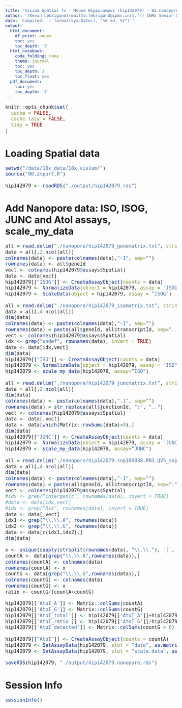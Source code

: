 ```yaml
---
title: "Visium Spatial Tx - Mouse Hippocampus (hip142079) - 02.nanopore"
author: '[Kevin Lebrigand](mailto:lebrigand@ipmc.cnrs.fr) CNRS Senior Scientist - Computational Biology'
date: 'Compiled: `r format(Sys.Date(), "%B %d, %Y")`'
output:
  html_document:
    df_print: paged
    toc: yes
    toc_depth: '3'
  html_notebook:
    code_folding: none
    theme: journal
    toc: yes
    toc_depth: 3
    toc_float: yes
  pdf_document:
    toc: yes
    toc_depth: '3'
---
```


<style type="text/css">

body, td {
   font-size: 15px;
}
code.r{
  font-size: 15px;
}
pre {
  font-size: 15px
}
</style>

```r
knitr::opts_chunk$set(
  cache = FALSE,
  cache.lazy = FALSE,
  tidy = TRUE
)

```

# Loading Spatial data

```r

setwd("/data/10x_data/10x_visium/")
source("00.import.R")

hip142079 <- readRDS("./output/hip142079.rds")

```

# Add Nanopore data: ISO, ISOG, JUNC and AtoI assays, scale_my_data

```r

all = read.delim("./nanopore/hip142079_genematrix.txt", stringsAsFactors = F)
data = all[,2:ncol(all)]
colnames(data) <- paste(colnames(data),"-1", sep="")
rownames(data) <- all$geneId
vect <- colnames(hip142079@assays$Spatial)
data <- data[vect]
hip142079[["ISOG"]] <- CreateAssayObject(counts = data)
hip142079 <- NormalizeData(object = hip142079, assay = "ISOG")
hip142079 <- ScaleData(object = hip142079, assay = "ISOG")

all = read.delim("./nanopore/hip142079_isomatrix.txt", stringsAsFactors = F)
data = all[,4:ncol(all)]
dim(data)
colnames(data) <- paste(colnames(data),"-1", sep="")
rownames(data) = paste(all$geneId, all$transcriptId, sep="..")
vect <- colnames(hip142079@assays$Spatial)
idx <- grep("undef", rownames(data), invert = TRUE)
data <- data[idx,vect]
dim(data)
hip142079[["ISO"]] <- CreateAssayObject(counts = data)
hip142079 <- NormalizeData(object = hip142079, assay = "ISO")
hip142079 <- scale_my_data(hip142079, assay="ISO")

all = read.delim("./nanopore/hip142079_juncmatrix.txt", stringsAsFactors = F)
data = all[,2:ncol(all)]
dim(data)
colnames(data) <- paste(colnames(data),"-1", sep="")
rownames(data) = str_replace(all$junctionId, ":", "..")
vect <- colnames(hip142079@assays$Spatial)
data <- data[,vect]
data <- data[which(Matrix::rowSums(data)>9),]
dim(data)
hip142079[["JUNC"]] <- CreateAssayObject(counts = data)
hip142079 <- NormalizeData(object = hip142079, assay = "JUNC")
hip142079 <- scale_my_data(hip142079, assay="JUNC")

all = read.delim("./nanopore/hip142079.snp100838.RN3.QV5_snpmatrix.full.txt", stringsAsFactors = F)
data = all[,4:ncol(all)]
dim(data)
colnames(data) <- paste(colnames(data),"-1", sep="")
rownames(data) = paste(all$geneId, all$transcriptId, sep=":")
vect <- colnames(hip142079@assays$Spatial)
#idx <- grep("intergenic", rownames(data), invert = TRUE)
#data <- data[idx,vect]
#idx <- grep("Rik", rownames(data), invert = TRUE)
data <- data[,vect]
idx1 <- grep("\\.\\.A", rownames(data))
idx2 <- grep("\\.\\.G", rownames(data))
data <- data[c(idx1,idx2),]
dim(data)

x <- unique(sapply(strsplit(rownames(data), "\\.\\."), `[`, 1))
countA <- data[grep("\\.\\.A",rownames(data)),]
colnames(countA) <- colnames(data)
rownames(countA) <- x
countG <- data[grep("\\.\\.G",rownames(data)),]
colnames(countG) <- colnames(data)
rownames(countG) <- x
ratio <- countG/(countA+countG)

hip142079[['AtoI_A']] <- Matrix::colSums(countA)
hip142079[['AtoI_G']] <- Matrix::colSums(countG)
hip142079[['AtoI_total']] <- hip142079[['AtoI_A']]+hip142079[['AtoI_G']]
hip142079[['AtoI_ratio']] <- hip142079[['AtoI_G']]/hip142079[['AtoI_total']]
hip142079[['AtoI_detected']] <- Matrix::colSums(countG > 0)

hip142079[["AtoI"]] <- CreateAssayObject(counts = countA)
hip142079 <- SetAssayData(hip142079, slot = "data", as.matrix(countG), assay = "AtoI")
hip142079 <- SetAssayData(hip142079, slot = "scale.data", as.matrix(ratio), assay = "AtoI")

saveRDS(hip142079, "./output/hip142079.nanopore.rds")

```

# Session Info

```r
sessionInfo()
```

